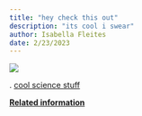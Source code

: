 ```yaml
---
title: "hey check this out"
description: "its cool i swear"
author: Isabella Fleites
date: 2/23/2023
---
```

![](mrsuperhero.jpeg)











.
[cool science stuff](https://www.youtube.com/watch?v=dQw4w9WgXcQ)

:::{.aside}
[**Related information**](https://knowyourmeme.com/memes/rickroll)
:::
